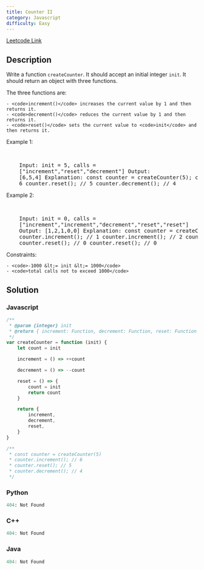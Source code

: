 ```yaml
---
title: Counter II
category: Javascript
difficulty: Easy
---
```


<Callout>

[Leetcode Link](https://leetcode.com/problems/counter-ii)

</Callout>

## Description

Write a function <code>createCounter</code>. It should accept an initial integer <code>init</code>. It should return an object with three functions.

The three functions are:

    - <code>increment()</code> increases the current value by 1 and then returns it.
    - <code>decrement()</code> reduces the current value by 1 and then returns it.
    - <code>reset()</code> sets the current value to <code>init</code> and then returns it.

Example 1:

<br />
<pre className="overflow-x-auto">
	Input: init = 5, calls =
	[&quot;increment&quot;,&quot;reset&quot;,&quot;decrement&quot;] Output:
	[6,5,4] Explanation: const counter = createCounter(5); counter.increment(); //
	6 counter.reset(); // 5 counter.decrement(); // 4
</pre>

Example 2:

<br />
<pre className="overflow-x-auto">
	Input: init = 0, calls =
	[&quot;increment&quot;,&quot;increment&quot;,&quot;decrement&quot;,&quot;reset&quot;,&quot;reset&quot;]
	Output: [1,2,1,0,0] Explanation: const counter = createCounter(0);
	counter.increment(); // 1 counter.increment(); // 2 counter.decrement(); // 1
	counter.reset(); // 0 counter.reset(); // 0
</pre>

Constraints:

    - <code>-1000 &lt;= init &lt;= 1000</code>
    - <code>total calls not to exceed 1000</code>

## Solution

### Javascript

```javascript
/**
 * @param {integer} init
 * @return { increment: Function, decrement: Function, reset: Function }
 */
var createCounter = function (init) {
	let count = init

	increment = () => ++count

	decrement = () => --count

	reset = () => {
		count = init
		return count
	}

	return {
		increment,
		decrement,
		reset,
	}
}

/**
 * const counter = createCounter(5)
 * counter.increment(); // 6
 * counter.reset(); // 5
 * counter.decrement(); // 4
 */
```

### Python

```python
404: Not Found
```

### C++

```cpp
404: Not Found
```

### Java

```java
404: Not Found
```
